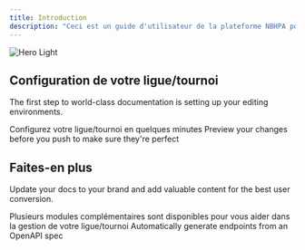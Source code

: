 ```yaml
---
title: Introduction
description: "Ceci est un guide d'utilisateur de la plateforme NBHPA pour les gestionnaires des ligues"
---
```


<img
  className=""
  src="/images/home.png"
  alt="Hero Light"
/>

## Configuration de votre ligue/tournoi

The first step to world-class documentation is setting up your editing environments.

<CardGroup cols={2}>
  <Card
    title="Configuration rapide"
    icon="pen-to-square"
    href="/quickstart_fr"
  >
    Configurez votre ligue/tournoi en quelques minutes
  </Card>
  <Card
    title="Preview Changes"
    icon="image"
    href="https://mintlify.com/docs/development"
  >
    Preview your changes before you push to make sure they're perfect
  </Card>
</CardGroup>

## Faites-en plus

Update your docs to your brand and add valuable content for the best user conversion.

<CardGroup cols={2}>
  <Card
    title="Découvrez nos modules complémentaires"
    icon="puzzle-piece"
    href="https://mintlify.com/docs/settings/global"
  >
    Plusieurs modules complémentaires sont disponibles pour vous aider dans la gestion de votre ligue/tournoi
  </Card>
  <Card
    title="Reference APIs"
    icon="code"
    href="https://mintlify.com/docs/api-playground/openapi"
  >
    Automatically generate endpoints from an OpenAPI spec
  </Card>
</CardGroup>
